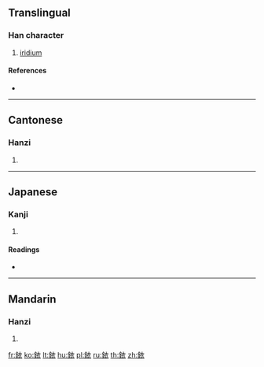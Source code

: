{{character info/new}}
{{also|铱}}
==Translingual==

===Han character===
{{Han char|rn=167|rad=金|as=06|sn=14|four=80132|canj=CYHV}}

# [[iridium]]

====References====
* {{Han ref|kx=1305.211|dkj=40404|hdz=64202.020|uh=92A5|ud=37541|bh=E476|bd=58486}}

----

==Cantonese==

===Hanzi===
{{yue-hanzi|jyut=|y=yi1|sim=铱}}

# {{defn|lang=yue|sort=金06}}

----

==Japanese==

===Kanji===
{{ja-kanji|grade=|rs=金06}}

# {{defn|lang=ja|sort=金06}}

====Readings====
* {{ja-readings|on=[[い]] (i)|kun=[[いりじゅうむ]] (irijuumu)|nanori=}}

----

==Mandarin==

===Hanzi===
{{cmn-hanzi|sim=铱|pin=[[yī]] ([[yi1]])|wg=i<sup>3</sup>}}

# {{defn|lang=cmn|sort=金06}}

[[fr:銥]]
[[ko:銥]]
[[lt:銥]]
[[hu:銥]]
[[pl:銥]]
[[ru:銥]]
[[th:銥]]
[[zh:銥]]